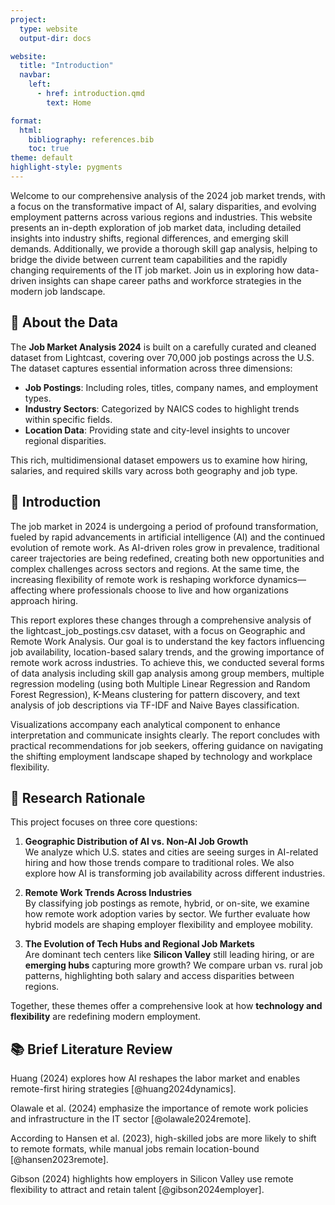 ```yaml
---
project:
  type: website
  output-dir: docs

website:
  title: "Introduction"
  navbar:
    left:
      - href: introduction.qmd
        text: Home

format: 
  html:
    bibliography: references.bib
    toc: true
theme: default
highlight-style: pygments
---
```


Welcome to our comprehensive analysis of the 2024 job market trends, with a focus on the transformative impact of AI, salary disparities, and evolving employment patterns across various regions and industries. This website presents an in-depth exploration of job market data, including detailed insights into industry shifts, regional differences, and emerging skill demands. Additionally, we provide a thorough skill gap analysis, helping to bridge the divide between current team capabilities and the rapidly changing requirements of the IT job market. Join us in exploring how data-driven insights can shape career paths and workforce strategies in the modern job landscape.

## 📂 About the Data

The **Job Market Analysis 2024** is built on a carefully curated and cleaned dataset from Lightcast, covering over 70,000 job postings across the U.S. The dataset captures essential information across three dimensions:

- **Job Postings**: Including roles, titles, company names, and employment types.  
- **Industry Sectors**: Categorized by NAICS codes to highlight trends within specific fields.  
- **Location Data**: Providing state and city-level insights to uncover regional disparities.  

This rich, multidimensional dataset empowers us to examine how hiring, salaries, and required skills vary across both geography and job type.



## 🧭 Introduction


The job market in 2024 is undergoing a period of profound transformation, fueled by rapid advancements in artificial intelligence (AI) and the continued evolution of remote work. As AI-driven roles grow in prevalence, traditional career trajectories are being redefined, creating both new opportunities and complex challenges across sectors and regions. At the same time, the increasing flexibility of remote work is reshaping workforce dynamics—affecting where professionals choose to live and how organizations approach hiring.

This report explores these changes through a comprehensive analysis of the lightcast_job_postings.csv dataset, with a focus on Geographic and Remote Work Analysis. Our goal is to understand the key factors influencing job availability, location-based salary trends, and the growing importance of remote work across industries. To achieve this, we conducted several forms of data analysis including skill gap analysis among group members, multiple regression modeling (using both Multiple Linear Regression and Random Forest Regression), K-Means clustering for pattern discovery, and text analysis of job descriptions via TF-IDF and Naive Bayes classification.

Visualizations accompany each analytical component to enhance interpretation and communicate insights clearly. The report concludes with practical recommendations for job seekers, offering guidance on navigating the shifting employment landscape shaped by technology and workplace flexibility.



## 🎯 Research Rationale

This project focuses on three core questions:

1. **Geographic Distribution of AI vs. Non-AI Job Growth**  
   We analyze which U.S. states and cities are seeing surges in AI-related hiring and how those trends compare to traditional roles. We also explore how AI is transforming job availability across different industries.

2. **Remote Work Trends Across Industries**  
   By classifying job postings as remote, hybrid, or on-site, we examine how remote work adoption varies by sector. We further evaluate how hybrid models are shaping employer flexibility and employee mobility.

3. **The Evolution of Tech Hubs and Regional Job Markets**  
   Are dominant tech centers like **Silicon Valley** still leading hiring, or are **emerging hubs** capturing more growth? We compare urban vs. rural job patterns, highlighting both salary and access disparities between regions.

Together, these themes offer a comprehensive look at how **technology and flexibility** are redefining modern employment.



## 📚 Brief Literature Review

Huang (2024) explores how AI reshapes the labor market and enables remote-first hiring strategies [@huang2024dynamics]. 

Olawale et al. (2024) emphasize the importance of remote work policies and infrastructure in the IT sector [@olawale2024remote].

According to Hansen et al. (2023), high-skilled jobs are more likely to shift to remote formats, while manual jobs remain location-bound [@hansen2023remote].

Gibson (2024) highlights how employers in Silicon Valley use remote flexibility to attract and retain talent [@gibson2024employer].
